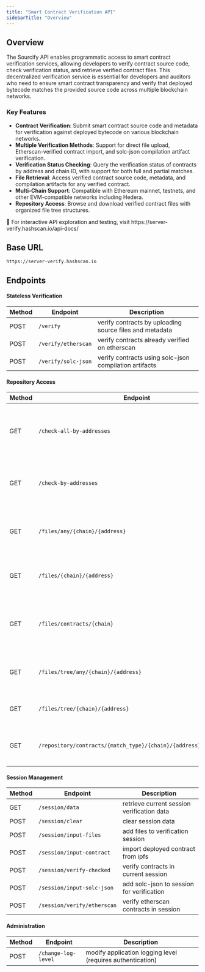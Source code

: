 ```yaml
---
title: "Smart Contract Verification API"
sidebarTitle: "Overview"
---
```



## Overview

The Sourcify API enables programmatic access to smart contract verification services, allowing developers to verify contract source code, check verification status, and retrieve verified contract files. This decentralized verification service is essential for developers and auditors who need to ensure smart contract transparency and verify that deployed bytecode matches the provided source code across multiple blockchain networks.

### Key Features

* **Contract Verification**: Submit smart contract source code and metadata for verification against deployed bytecode on various blockchain networks.
* **Multiple Verification Methods**: Support for direct file upload, Etherscan-verified contract import, and solc-json compilation artifact verification.
* **Verification Status Checking**: Query the verification status of contracts by address and chain ID, with support for both full and partial matches.
* **File Retrieval**: Access verified contract source code, metadata, and compilation artifacts for any verified contract.
* **Multi-Chain Support**: Compatible with Ethereum mainnet, testnets, and other EVM-compatible networks including Hedera.
* **Repository Access**: Browse and download verified contract files with organized file tree structures.

<Check>
📣 For interactive API exploration and testing, visit https://server-verify.hashscan.io/api-docs/
</Check>

## Base URL

```
https://server-verify.hashscan.io
```

## Endpoints

#### Stateless Verification

<table><thead><tr><th>Method</th><th>Endpoint</th><th>Description</th></tr></thead><tbody><tr><td>POST</td><td><code>/verify</code></td><td>verify contracts by uploading source files and metadata</td></tr><tr><td>POST</td><td><code>/verify/etherscan</code></td><td>verify contracts already verified on etherscan</td></tr><tr><td>POST</td><td><code>/verify/solc-json</code></td><td>verify contracts using solc-json compilation artifacts</td></tr></tbody></table>

#### Repository Access

| Method | Endpoint | Description |
|--------|----------|-------------|
| GET | `/check-all-by-addresses` | check verification status (full or partial match) for multiple contracts |
| GET | `/check-by-addresses` | check verification status (full match only) for multiple contracts |
| GET | `/files/any/{chain}/{address}` | retrieve all files for a contract (full and partial match) |
| GET | `/files/{chain}/{address}` | retrieve all files for a contract (full match only) |
| GET | `/files/contracts/{chain}` | get all verified contract addresses on a specific chain |
| GET | `/files/tree/any/{chain}/{address}` | get file tree structure (full and partial match) |
| GET | `/files/tree/{chain}/{address}` | get file tree structure (full match only) |
| GET | `/repository/contracts/{match_type}/{chain}/{address}/{filePath}` | download specific files from verified contracts |

#### Session Management

<table><thead><tr><th>Method</th><th>Endpoint</th><th>Description</th></tr></thead><tbody><tr><td>GET</td><td><code>/session/data</code></td><td>retrieve current session verification data</td></tr><tr><td>POST</td><td><code>/session/clear</code></td><td>clear session data</td></tr><tr><td>POST</td><td><code>/session/input-files</code></td><td>add files to verification session</td></tr><tr><td>POST</td><td><code>/session/input-contract</code></td><td>import deployed contract from ipfs</td></tr><tr><td>POST</td><td><code>/session/verify-checked</code></td><td>verify contracts in current session</td></tr><tr><td>POST</td><td><code>/session/input-solc-json</code></td><td>add solc-json to session for verification</td></tr><tr><td>POST</td><td><code>/session/verify/etherscan</code></td><td>verify etherscan contracts in session</td></tr></tbody></table>

#### Administration

<table><thead><tr><th>Method</th><th>Endpoint</th><th>Description</th></tr></thead><tbody><tr><td>POST</td><td><code>/change-log-level</code></td><td>modify application logging level (requires authentication)</td></tr></tbody></table>
